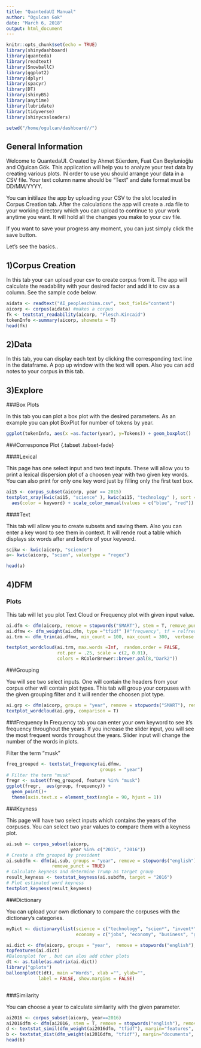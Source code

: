 ```yaml
---
title: "QuantedaUI Manual"
author: "Ogulcan Gok"
date: "March 6, 2018"
output: html_document
---
```


```r
knitr::opts_chunk$set(echo = TRUE)
library(shinydashboard)
library(quanteda)
library(readtext)
library(SnowballC)
library(ggplot2)
library(dplyr)
library(spacyr)
library(DT)
library(shinyBS)
library(anytime)
library(lubridate)
library(tidyverse)
library(shinycssloaders)

setwd("/home/ogulcan/dashboard//")

```

## General Information

Welcome to QuantedaUI. Created by Ahmet Süerdem, Fuat Can Beylunioğlu and Oğulcan Gök. This application will help you to analyze your text data by creating various plots. IN order to use you should arrange your data in a CSV file. Your text column name should be "Text" and date format must be DD/MM/YYYY. 

You can initilaze the app by uploading your CSV to the slot located in Corpus Creation tab. After the calculations the app will create a .rda file to your working
directory which you can upload to continue to your work anytime you want. It will hold all the changes you make to your csv file. 

If you want to save your progress any moment, you can just simply click the save button.

Let's see the basics..

## 1)Corpus Creation {.tabset .tabset-fade}

In this tab your can upload your csv to create corpus from it. The app will calculate the readability with your desired factor and add it to csv as a column. See the sample code below.

```r
aidata <- readtext("AI_peopleschina.csv", text_field="content") 
aicorp <- corpus(aidata) #makes a corpus
fk <- textstat_readability(aicorp, "Flesch.Kincaid")
tokenInfo <-summary(aicorp, showmeta = T)
head(fk)
```

## 2)Data {.tabset .tabset-fade}

In this tab, you can display each text by clicking the corresponding text line in the dataframe. A pop up window with the text will open. Also you can add notes to your corpus in this tab.

## 3)Explore {.tabset .tabset-fade}

###Box Plots

In this tab you can plot a box plot with the desired parameters. As an example you can plot BoxPlot for number of tokens by year.

```r
ggplot(tokenInfo, aes(x =as.factor(year), y=Tokens)) + geom_boxplot()
```

###Corresponce Plot {.tabset .tabset-fade}

####Lexical

 This page has one select input and two text inputs. These will allow you to print a lexical dispersion plot of a choosen year with two given key words. You can also print for only one key word just by filling only the first text box.
 
```r
ai15 <- corpus_subset(aicorp, year == 2015)
textplot_xray(kwic(ai15, "science" ), kwic(ai15, "technology" ), sort = T)+ 
  aes(color = keyword) + scale_color_manual(values = c("blue", "red"))
```
 

####Text

This tab will allow you to create subsets and saving them. Also you can enter a key word to see them in context. It will rende rout a table which displays six words after and before of your keyword.

```r
scikw <- kwic(aicorp, "science")
a<- kwic(aicorp, "scien", valuetype = "regex")

head(a)
```

## 4)DFM {.tabset .tabset-fade}

### Plots

This tab will let you plot Text Cloud or Frequency plot with given input value.

```r

ai.dfm <- dfm(aicorp, remove = stopwords("SMART"), stem = T, remove_punct = T, remove_numbers = T)
ai.dfmw <- dfm_weight(ai.dfm, type ="tfidf" )#"frequency", tf = relfreq, relmaxfreq, logfreq, tfidf
ai.trm <- dfm_trim(ai.dfmw, min_count = 100, max_count = 300,  verbose = T)

textplot_wordcloud(ai.trm, max.words =Inf,  random.order = FALSE,
                   rot.per = .25, scale = c(2, 0.01), 
                   colors = RColorBrewer::brewer.pal(8,"Dark2"))

```

###Grouping

You will see two select inputs. One will contain the headers from your corpus other will contain plot types. This tab will group your corpuses with the given grouping filter and it will render the choosen plot type.

```r

ai.grp <- dfm(aicorp, groups = "year", remove = stopwords("SMART"), remove_punct = TRUE)
textplot_wordcloud(ai.grp, comparison = T)

```

###Frequency
In Frequency tab you can enter your own keyword to see it's frequency throughout the years. If you increase the slider input, you will see the most frequent
words throughout the years. Slider input will change the number of the words in plots.

Filter the term "musk"
```r
freq_grouped <- textstat_frequency(ai.dfmw,
                                   groups = "year")
# Filter the term "musk"
fregr <- subset(freq_grouped, feature %in% "musk") 
ggplot(fregr,  aes(group, frequency)) +
  geom_point()+
  theme(axis.text.x = element_text(angle = 90, hjust = 1))

```

###Keyness

This page will have two select inputs which contains the years of the corpuses. You can select two year values to compare them with a keyness plot.

```r

ai.sub <- corpus_subset(aicorp, 
                        year %in% c("2015", "2016"))
# Create a dfm grouped by president
ai.subdfm <- dfm(ai.sub, groups = "year", remove = stopwords("english"), 
                 remove_punct = TRUE)
# Calculate keyness and determine Trump as target group
result_keyness <- textstat_keyness(ai.subdfm, target = "2016")
# Plot estimated word keyness
textplot_keyness(result_keyness) 

```

###Dictionary

You can upload your own dictionary to compare the corpuses with the dictionary's categories.

```r

myDict <- dictionary(list(science = c("technology", "scien*", "invent*"),
                          economy = c("jobs", "economy", "business", "grow", "work")))

ai.dict <- dfm(aicorp, groups = "year",  remove = stopwords("english"), remove_punct = TRUE, dictionary =myDict)
topfeatures(ai.dict)
#Baloonplot for , but can alos add other plots
dt <- as.table(as.matrix(ai.dict))
library("gplots")
balloonplot(t(dt), main ="Words", xlab ="", ylab="",
            label = FALSE, show.margins = FALSE)



```

###Similarity

You can choose a year to calculate similarity with the given parameter.

```r

ai2016 <- corpus_subset(aicorp, year==2016)
ai2016dfm <- dfm(ai2016, stem = T, remove = stopwords("english"), remove_punct=T)
d <- textstat_simil(dfm_weight(ai2016dfm, "tfidf"), margin="features", method="cosine")
b <- textstat_dist(dfm_weight(ai2016dfm, "tfidf"), margin="documents", method="euclidean")
head(b)

```



